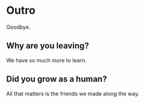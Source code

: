 # Outro

Goodbye.

## Why are you leaving?

We have so much more to learn.

## Did you grow as a human?

All that matters is the friends we made along the way.

